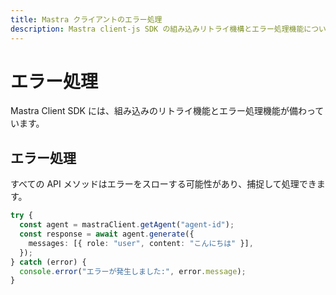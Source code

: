 ```yaml
---
title: Mastra クライアントのエラー処理
description: Mastra client-js SDK の組み込みリトライ機構とエラー処理機能について学びましょう。
---
```


# エラー処理

Mastra Client SDK には、組み込みのリトライ機能とエラー処理機能が備わっています。

## エラー処理

すべての API メソッドはエラーをスローする可能性があり、捕捉して処理できます。

```typescript
try {
  const agent = mastraClient.getAgent("agent-id");
  const response = await agent.generate({
    messages: [{ role: "user", content: "こんにちは" }],
  });
} catch (error) {
  console.error("エラーが発生しました:", error.message);
}
```
